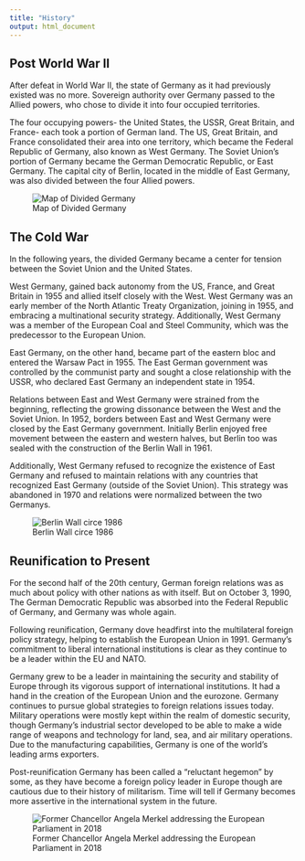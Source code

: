 ```yaml
---
title: "History"
output: html_document
---
```


## **Post World War II**

After defeat in World War II, the state of Germany as it had previously existed was no more. Sovereign authority over Germany passed to the Allied powers, who chose to divide it into four occupied territories. 


The four occupying powers- the United States, the USSR, Great Britain, and France- each took a portion of German land. The US, Great Britain, and France consolidated their area into one territory, which became the Federal Republic of Germany, also known as West Germany. The Soviet Union's portion of Germany became the German Democratic Republic, or East Germany. The capital city of Berlin, located in the middle of East Germany, was also divided between the four Allied powers. 

![Map of Divided Germany](250px-Deutschland_Besatzungszonen_8_Jun_1947_-_22_Apr_1949.svg.png)

## **The Cold War** 

In the following years, the divided Germany became a center for tension between the Soviet Union and the United States. 


West Germany, gained back autonomy from the US, France, and Great Britain in 1955 and allied itself closely with the West. West Germany was an early member of the North Atlantic Treaty Organization, joining in 1955, and embracing a multinational security strategy. Additionally, West Germany was a member of the European Coal and Steel Community, which was the predecessor to the European Union. 


East Germany, on the other hand, became part of the eastern bloc and entered the Warsaw Pact in 1955. The East German government was controlled by the communist party and sought a close relationship with the USSR, who declared East Germany an independent state in 1954. 


Relations between East and West Germany were strained from the beginning, reflecting the growing dissonance between the West and the Soviet Union. In 1952, borders between East and West Germany were closed by the East Germany government. Initially Berlin enjoyed free movement between the eastern and western halves, but Berlin too was sealed with the construction of the Berlin Wall in 1961. 


Additionally, West Germany refused to recognize the existence of East Germany and refused to maintain relations with any countries that recognized East Germany (outside of the Soviet Union). This strategy was abandoned in 1970 and relations were normalized between the two Germanys. 

![Berlin Wall circe 1986](Berlinermauer.jpg)


## **Reunification to Present**

For the second half of the 20th century, German foreign relations was as much about policy with other nations as with itself. But on October 3, 1990, The German Democratic Republic was absorbed into the Federal Republic of Germany, and Germany was whole again. 


Following reunification, Germany dove headfirst into the multilateral foreign policy strategy, helping to establish the European Union in 1991. Germany's commitment to liberal international institutions is clear as they continue to be a leader within the EU and NATO. 


Germany grew to be a leader in maintaining the security and stability of Europe through its vigorous support of international institutions. It had a hand in the creation of the European Union and the eurozone. Germany continues to pursue global strategies to foreign relations issues today. Military operations were mostly kept within the realm of domestic security, though Germany's industrial sector developed to be able to make a wide range of weapons and technology for land, sea, and air military operations. Due to the manufacturing capabilities, Germany is one of the world's leading arms exporters. 


Post-reunification Germany has been called a "reluctant hegemon" by some, as they have become a foreign policy leader in Europe though are cautious due to their history of militarism. Time will tell if Germany becomes more assertive in the international system in the future.

![Former Chancellor Angela Merkel addressing the European Parliament in 2018](merkelEP.jpg)